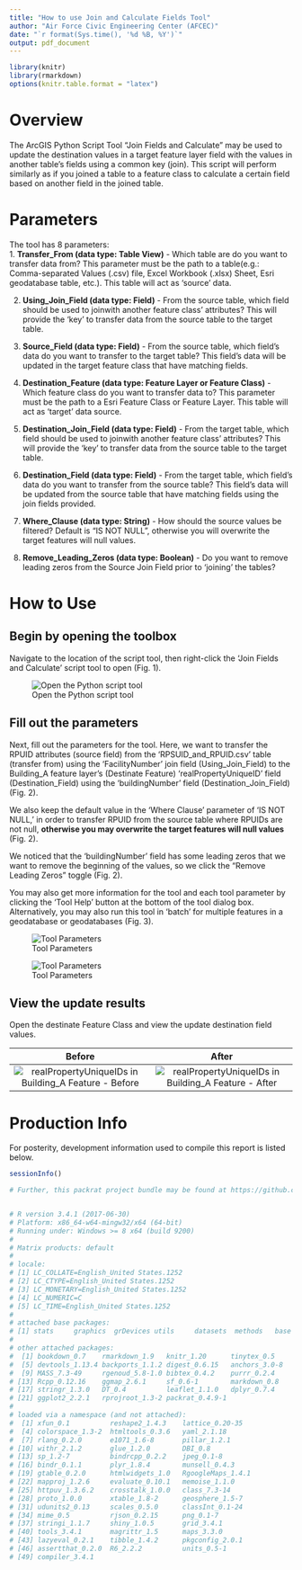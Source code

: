 ```yaml
---
title: "How to use Join and Calculate Fields Tool"
author: "Air Force Civic Engineering Center (AFCEC)"
date: "`r format(Sys.time(), '%d %B, %Y')`"
output: pdf_document
---
```




```r
library(knitr)
library(rmarkdown)
options(knitr.table.format = "latex")
```

# Overview
The ArcGIS Python Script Tool "Join Fields and Calculate" may be used to update the destination values in a target feature layer field with the values in another table's fields using a common key (join). This script will perform similarly as if you joined a table to a feature class to calculate a certain field based on another field in the joined table.

# Parameters
The tool has 8 parameters:  
1. **Transfer_From (data type: Table View)** - Which table are do you want to transfer data from? This parameter must be the path to a table(e.g.: Comma-separated Values (.csv) file, Excel Workbook (.xlsx) Sheet, Esri geodatabase table, etc.). This table will act as 'source' data.

2. **Using_Join_Field  (data type: Field)** - From the source table, which field should be used to joinwith another feature class' attributes? This will provide the 'key' to transfer data from the source table to the target table.

3. **Source_Field (data type: Field)** - From the source table, which field's data do you want to transfer to the target table? This field's data will be updated in the target feature class that have matching fields.  

4. **Destination_Feature (data type: Feature Layer or Feature Class)** - Which feature class do you want to transfer data to? This parameter must be the path to a Esri Feature Class or Feature Layer. This table will act as 'target' data source.  

5. **Destination_Join_Field (data type: Field)** - From the target table, which field should be used to joinwith another feature class' attributes? This will provide the 'key' to transfer data from the source table to the target table.  

6. **Destination_Field (data type: Field)** - From the target table, which field's data do you want to transfer from the source table? This field's data will be updated from the source table that have matching fields using the join fields provided.  
  
7. **Where_Clause (data type: String)** - How should the source values be filtered? Default is "IS NOT NULL", otherwise you will overwrite the target features will null values.  

8. **Remove_Leading_Zeros (data type: Boolean)** - Do you want to remove leading zeros from the Source Join Field prior to 'joining' the tables?


\pagebreak


# How to Use

## Begin by opening the toolbox  

Navigate to the location of the script tool, then right-click the 'Join Fields and Calculate' script tool to open (Fig. 1).

![Open the Python script tool](C:\\Users\\stevenconnorg\\Documents\\knight-federal-solutions\\CIP_DataReview\\tutorial-images\\joinCalc-open_tool.jpg)

\pagebreak


## Fill out the parameters 
Next, fill out the parameters for the tool. Here, we want to transfer the RPUID attributes (source field) from the 'RPSUID_and_RPUID.csv' table (transfer from) using the 'FacilityNumber' join field (Using_Join_Field) to the Building_A feature layer's (Destinate Feature) 'realPropertyUniqueID' field (Destination_Field) using the 'buildingNumber' field (Destination_Join_Field) (Fig. 2). 

We also keep the default value in the 'Where Clause' parameter of 'IS NOT NULL,' in order to transfer RPUID from the source table where RPUIDs are not null, **otherwise you may overwrite the target features will null values**  (Fig. 2). 

We noticed that the 'buildingNumber' field has some leading zeros that we want to remove the beginning of the values, so we click the "Remove Leading Zeros" toggle (Fig. 2).

You may also get more information for the tool and each tool parameter by clicking the 'Tool Help' button at the bottom of the tool dialog box.  
Alternatively, you may also run this tool in 'batch' for multiple features in a geodatabase or geodatabases (Fig. 3).

![Tool Parameters](C:\\Users\\stevenconnorg\\Documents\\knight-federal-solutions\\CIP_DataReview\\tutorial-images\\joinCalc-tool_params.jpg)

![Tool Parameters](C:\\Users\\stevenconnorg\\Documents\\knight-federal-solutions\\CIP_DataReview\\tutorial-images\\joinCalc-batch.jpg)



\pagebreak

## View the update results  

Open the destinate Feature Class and view the update destination field values.



Before                     |  After
:-------------------------:|:-------------------------:
![realPropertyUniqueIDs in Building_A Feature - Before ](C:\\Users\\stevenconnorg\\Documents\\knight-federal-solutions\\CIP_DataReview\\tutorial-images\\joinCalc-before.jpg)  |  ![realPropertyUniqueIDs in Building_A Feature - After](C:\\Users\\stevenconnorg\\Documents\\knight-federal-solutions\\CIP_DataReview\\tutorial-images\\joinCalc-results.jpg)


\pagebreak




# Production Info
For posterity, development information used to compile this report is listed below.


```r
sessionInfo()

# Further, this packrat project bundle may be found at https://github.com/stevenconnorg/AF_Installation_Feedback/tree/master/packrat/bundles for R package sources


# R version 3.4.1 (2017-06-30)
# Platform: x86_64-w64-mingw32/x64 (64-bit)
# Running under: Windows >= 8 x64 (build 9200)
# 
# Matrix products: default
# 
# locale:
# [1] LC_COLLATE=English_United States.1252 
# [2] LC_CTYPE=English_United States.1252   
# [3] LC_MONETARY=English_United States.1252
# [4] LC_NUMERIC=C                          
# [5] LC_TIME=English_United States.1252    
# 
# attached base packages:
# [1] stats     graphics  grDevices utils     datasets  methods   base     
# 
# other attached packages:
#  [1] bookdown_0.7    rmarkdown_1.9   knitr_1.20      tinytex_0.5    
#  [5] devtools_1.13.4 backports_1.1.2 digest_0.6.15   anchors_3.0-8  
#  [9] MASS_7.3-49     rgenoud_5.8-1.0 bibtex_0.4.2    purrr_0.2.4    
# [13] Rcpp_0.12.16    ggmap_2.6.1     sf_0.6-1        markdown_0.8   
# [17] stringr_1.3.0   DT_0.4          leaflet_1.1.0   dplyr_0.7.4    
# [21] ggplot2_2.2.1   rprojroot_1.3-2 packrat_0.4.9-1
# 
# loaded via a namespace (and not attached):
#  [1] xfun_0.1          reshape2_1.4.3    lattice_0.20-35  
#  [4] colorspace_1.3-2  htmltools_0.3.6   yaml_2.1.18      
#  [7] rlang_0.2.0       e1071_1.6-8       pillar_1.2.1     
# [10] withr_2.1.2       glue_1.2.0        DBI_0.8          
# [13] sp_1.2-7          bindrcpp_0.2.2    jpeg_0.1-8       
# [16] bindr_0.1.1       plyr_1.8.4        munsell_0.4.3    
# [19] gtable_0.2.0      htmlwidgets_1.0   RgoogleMaps_1.4.1
# [22] mapproj_1.2.6     evaluate_0.10.1   memoise_1.1.0    
# [25] httpuv_1.3.6.2    crosstalk_1.0.0   class_7.3-14     
# [28] proto_1.0.0       xtable_1.8-2      geosphere_1.5-7  
# [31] udunits2_0.13     scales_0.5.0      classInt_0.1-24  
# [34] mime_0.5          rjson_0.2.15      png_0.1-7        
# [37] stringi_1.1.7     shiny_1.0.5       grid_3.4.1       
# [40] tools_3.4.1       magrittr_1.5      maps_3.3.0       
# [43] lazyeval_0.2.1    tibble_1.4.2      pkgconfig_2.0.1  
# [46] assertthat_0.2.0  R6_2.2.2          units_0.5-1      
# [49] compiler_3.4.1   
```

